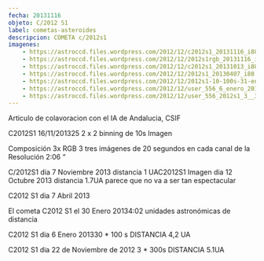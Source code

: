 ```yaml
---
fecha: 20131116
objeto: C/2012 S1
label: cometas-asteroides
descripcion: COMETA c/2012s1
imagenes:
	- https://astroccd.files.wordpress.com/2012/12/c2012s1_20131116_i88.jpg
	- https://astroccd.files.wordpress.com/2012/12/2012s1rgb_20131116_i88.jpg
	- https://astroccd.files.wordpress.com/2012/12/c2012s1_20131013_i88.jpg
	- https://astroccd.files.wordpress.com/2012/12/2012s1_20130407_i88.jpg
	- https://astroccd.files.wordpress.com/2012/12/2012s1-10-100s-31-enero-2013.jpg
	- https://astroccd.files.wordpress.com/2012/12/user_556_6_enero_2012_c2012s1_30_100s_1357724375_527011.jpg
	- https://astroccd.files.wordpress.com/2012/12/user_556_2012s1_3__300s_22noviembre_2012pa.jpg
---
```


Articulo de colavoracion con el IA de Andalucia, CSIF
<Imagen src="https://astroccd.files.wordpress.com/2012/12/c2012s1_20131116_i88.jpg" />

C2012S1 16/11/201325 2 x 2 binning de 10s Imagen
<Imagen src="https://astroccd.files.wordpress.com/2012/12/2012s1rgb_20131116_i88.jpg" />

Composición 3x RGB 3 tres imágenes de 20 segundos en cada canal de la Resolución 2:06 “
<Imagen src="https://astroccd.files.wordpress.com/2012/12/c2012s1_20131013_i88.jpg" />

C/2012S1 dia 7 Noviembre 2013 distancia 1 UAC2012S1 Imagen dia 12 Octubre 2013 distancia 1.7UA parece que no va a ser tan espectacular
<Imagen src="https://astroccd.files.wordpress.com/2012/12/2012s1_20130407_i88.jpg" />

C2012 S1 dia 7 Abril 2013
<Imagen src="https://astroccd.files.wordpress.com/2012/12/2012s1-10-100s-31-enero-2013.jpg" />

El cometa C2012 S1 el 30 Enero 20134:02 unidades astronómicas de distancia
<Imagen src="https://astroccd.files.wordpress.com/2012/12/user_556_6_enero_2012_c2012s1_30_100s_1357724375_527011.jpg" />

C2012 S1 dia 6 Enero 201330 * 100 s DISTANCIA 4,2 UA
<Imagen src="https://astroccd.files.wordpress.com/2012/12/user_556_2012s1_3__300s_22noviembre_2012pa.jpg" />

C2012 S1 dia 22 de Noviembre de 2012 3 * 300s DISTANCIA 5.1UA